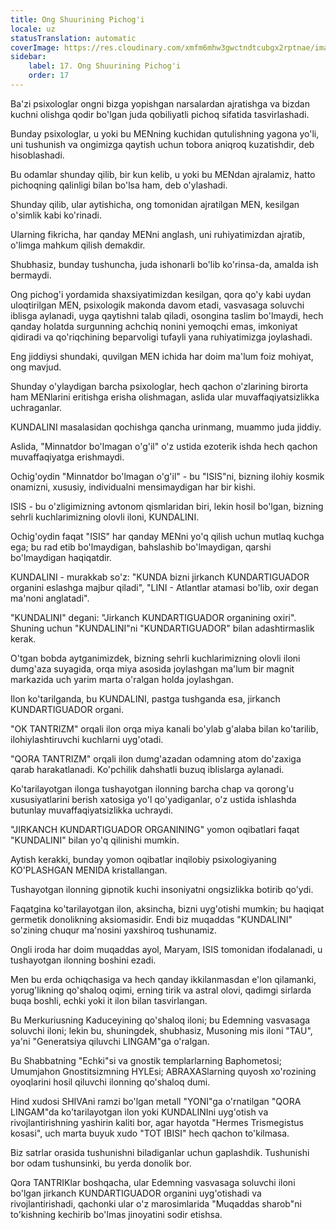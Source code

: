 ```yaml
---
title: Ong Shuurining Pichog'i
locale: uz
statusTranslation: automatic
coverImage: https://res.cloudinary.com/xmfm6mhw3gwctndtcubgx2rptnae/image/upload/v1741354419/small_cover_la_gran_rebelion_28716e29d2.webp
sidebar:
    label: 17. Ong Shuurining Pichog'i
    order: 17
---
```

Ba'zi psixologlar ongni bizga yopishgan narsalardan ajratishga va bizdan kuchni olishga qodir bo'lgan juda qobiliyatli pichoq sifatida tasvirlashadi.

Bunday psixologlar, u yoki bu MENning kuchidan qutulishning yagona yo'li, uni tushunish va ongimizga qaytish uchun tobora aniqroq kuzatishdir, deb hisoblashadi.

Bu odamlar shunday qilib, bir kun kelib, u yoki bu MENdan ajralamiz, hatto pichoqning qalinligi bilan bo'lsa ham, deb o'ylashadi.

Shunday qilib, ular aytishicha, ong tomonidan ajratilgan MEN, kesilgan o'simlik kabi ko'rinadi.

Ularning fikricha, har qanday MENni anglash, uni ruhiyatimizdan ajratib, o'limga mahkum qilish demakdir.

Shubhasiz, bunday tushuncha, juda ishonarli bo'lib ko'rinsa-da, amalda ish bermaydi.

Ong pichog'i yordamida shaxsiyatimizdan kesilgan, qora qo'y kabi uydan uloqtirilgan MEN, psixologik makonda davom etadi, vasvasaga soluvchi iblisga aylanadi, uyga qaytishni talab qiladi, osongina taslim bo'lmaydi, hech qanday holatda surgunning achchiq nonini yemoqchi emas, imkoniyat qidiradi va qo'riqchining beparvoligi tufayli yana ruhiyatimizga joylashadi.

Eng jiddiysi shundaki, quvilgan MEN ichida har doim ma'lum foiz mohiyat, ong mavjud.

Shunday o'ylaydigan barcha psixologlar, hech qachon o'zlarining birorta ham MENlarini eritishga erisha olishmagan, aslida ular muvaffaqiyatsizlikka uchraganlar.

KUNDALINI masalasidan qochishga qancha urinmang, muammo juda jiddiy.

Aslida, "Minnatdor bo'lmagan o'g'il" o'z ustida ezoterik ishda hech qachon muvaffaqiyatga erishmaydi.

Ochig'oydin "Minnatdor bo'lmagan o'g'il" - bu "ISIS"ni, bizning ilohiy kosmik onamizni, xususiy, individualni mensimaydigan har bir kishi.

ISIS - bu o'zligimizning avtonom qismlaridan biri, lekin hosil bo'lgan, bizning sehrli kuchlarimizning olovli iloni, KUNDALINI.

Ochig'oydin faqat "ISIS" har qanday MENni yo'q qilish uchun mutlaq kuchga ega; bu rad etib bo'lmaydigan, bahslashib bo'lmaydigan, qarshi bo'lmaydigan haqiqatdir.

KUNDALINI - murakkab so'z: "KUNDA bizni jirkanch KUNDARTIGUADOR organini eslashga majbur qiladi", "LINI - Atlantlar atamasi bo'lib, oxir degan ma'noni anglatadi".

"KUNDALINI" degani: "Jirkanch KUNDARTIGUADOR organining oxiri". Shuning uchun "KUNDALINI"ni "KUNDARTIGUADOR" bilan adashtirmaslik kerak.

O'tgan bobda aytganimizdek, bizning sehrli kuchlarimizning olovli iloni dumg'aza suyagida, orqa miya asosida joylashgan ma'lum bir magnit markazida uch yarim marta o'ralgan holda joylashgan.

Ilon ko'tarilganda, bu KUNDALINI, pastga tushganda esa, jirkanch KUNDARTIGUADOR organi.

"OK TANTRIZM" orqali ilon orqa miya kanali bo'ylab g'alaba bilan ko'tarilib, ilohiylashtiruvchi kuchlarni uyg'otadi.

"QORA TANTRIZM" orqali ilon dumg'azadan odamning atom do'zaxiga qarab harakatlanadi. Ko'pchilik dahshatli buzuq iblislarga aylanadi.

Ko'tarilayotgan ilonga tushayotgan ilonning barcha chap va qorong'u xususiyatlarini berish xatosiga yo'l qo'yadiganlar, o'z ustida ishlashda butunlay muvaffaqiyatsizlikka uchraydi.

"JIRKANCH KUNDARTIGUADOR ORGANINING" yomon oqibatlari faqat "KUNDALINI" bilan yo'q qilinishi mumkin.

Aytish kerakki, bunday yomon oqibatlar inqilobiy psixologiyaning KO'PLASHGAN MENIDA kristallangan.

Tushayotgan ilonning gipnotik kuchi insoniyatni ongsizlikka botirib qo'ydi.

Faqatgina ko'tarilayotgan ilon, aksincha, bizni uyg'otishi mumkin; bu haqiqat germetik donolikning aksiomasidir. Endi biz muqaddas "KUNDALINI" so'zining chuqur ma'nosini yaxshiroq tushunamiz.

Ongli iroda har doim muqaddas ayol, Maryam, ISIS tomonidan ifodalanadi, u tushayotgan ilonning boshini ezadi.

Men bu erda ochiqchasiga va hech qanday ikkilanmasdan e'lon qilamanki, yorug'likning qo'shaloq oqimi, erning tirik va astral olovi, qadimgi sirlarda buqa boshli, echki yoki it ilon bilan tasvirlangan.

Bu Merkuriusning Kaduceyining qo'shaloq iloni; bu Edemning vasvasaga soluvchi iloni; lekin bu, shuningdek, shubhasiz, Musoning mis iloni "TAU", ya'ni "Generatsiya qiluvchi LINGAM"ga o'ralgan.

Bu Shabbatning "Echki"si va gnostik templarlarning Baphometosi; Umumjahon Gnostitsizmning HYLEsi; ABRAXASlarning quyosh xo'rozining oyoqlarini hosil qiluvchi ilonning qo'shaloq dumi.

Hind xudosi SHIVAni ramzi bo'lgan metall "YONI"ga o'rnatilgan "QORA LINGAM"da ko'tarilayotgan ilon yoki KUNDALINIni uyg'otish va rivojlantirishning yashirin kaliti bor, agar hayotda "Hermes Trismegistus kosasi", uch marta buyuk xudo "TOT IBISI" hech qachon to'kilmasa.

Biz satrlar orasida tushunishni biladiganlar uchun gaplashdik. Tushunishi bor odam tushunsinki, bu yerda donolik bor.

Qora TANTRIKlar boshqacha, ular Edemning vasvasaga soluvchi iloni bo'lgan jirkanch KUNDARTIGUADOR organini uyg'otishadi va rivojlantirishadi, qachonki ular o'z marosimlarida "Muqaddas sharob"ni to'kishning kechirib bo'lmas jinoyatini sodir etishsa.

